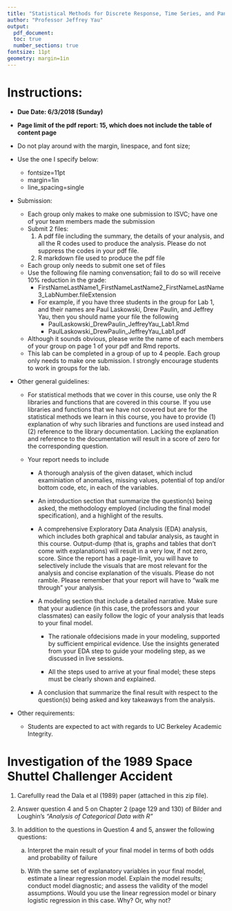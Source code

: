 ```yaml
---
title: "Statistical Methods for Discrete Response, Time Series, and Panel Data (W271): Lab 1"
author: "Professor Jeffrey Yau"
output: 
  pdf_document:
  toc: true
  number_sections: true
fontsize: 11pt
geometry: margin=1in
---
```


# Instructions:

*  $\textbf{Due Date: 6/3/2018 (Sunday)}$
*  $\textbf{Page limit of the pdf report: 15, which does not include the table of content page}$
  * Do not play around with the margin, linespace, and font size;
  * Use the one I specify below:
    * fontsize=11pt
    * margin=1in
    * line_spacing=single

* Submission:
    * Each group only makes to make one submission to ISVC; have one of your team members made the submission
    * Submit 2 files:
        1. A pdf file including the summary, the details of your analysis, and all the R codes used to produce the analysis. Please do not suppress the codes in your pdf file.
        2. R markdown file used to produce the pdf file
    * Each group only needs to submit one set of files
    * Use the following file naming convensation; fail to do so will receive 10% reduction in the grade:
        * FirstNameLastName1_FirstNameLastName2_FirstNameLastName3_LabNumber.fileExtension
        * For example, if you have three students in the group for Lab 1, and their names are Paul Laskowski, Drew Paulin, and Jeffrey Yau, then you should name your file the following
            * PaulLaskowski_DrewPaulin_JeffreyYau_Lab1.Rmd
            * PaulLaskowski_DrewPaulin_JeffreyYau_Lab1.pdf
    * Although it sounds obvious, please write the name of each members of your group on page 1 of your pdf and Rmd reports.
    * This lab can be completed in a group of up to 4 people. Each group only needs to make one submission. I strongly encourage students to work in groups for the lab.

* Other general guidelines:
    * For statistical methods that we cover in this course, use only the R libraries and functions that are covered in this course. If you use libraries and functions that we have not covered but are for the statistical methods we learn in this course, you have to provide (1) explanation of why such libraries and functions are used instead and (2) reference to the library documentation. Lacking the explanation and reference to the documentation will result in a score of zero for the corresponding question.

    * Your report needs to include

        * A thorough analysis of the given dataset, which includ examiniation of anomalies, missing values, potential of top and/or bottom code, etc, in each of the variables.
        
        * An introduction section that summarize the question(s) being asked, the methodology employed (including the final model specification), and a highlight of the results.
        
        * A comprehensive Exploratory Data Analysis (EDA) analysis, which includes both graphical and tabular analysis, as taught in this course. Output-dump (that is, graphs and tables that don't come with explanations) will result in a very low, if not zero, score. Since the report has a page-limit, you will have to selectively include the visuals that are most relevant for the analysis and concise explanation of the visuals. Please do not ramble.  Please remember that your report will have to "walk me through" your analysis.
    
      * A modeling section that include a detailed narrative. Make sure that your audience (in this case, the professors and your classmates) can easily follow the logic of your analysis that leads to your final model.

          * The rationale ofdecisions made in your modeling, supported by sufficient empirical evidence. Use the insights generated from your EDA step to guide your modeling step, as we discussed in live sessions.
    
          * All the steps used to arrive at your final model; these steps must be clearly shown and explained.

      * A conclusion that summarize the final result with respect to the question(s) being asked and key takeaways from the analysis.


* Other requirements:

  *  Students are expected to act with regards to UC Berkeley Academic Integrity.


\newpage
# Investigation of the 1989 Space Shuttel Challenger Accident 

1. Carefullly read the Dala et al (1989) paper (attached in this zip file).

2. Answer question 4 and 5 on Chapter 2 (page 129 and 130) of Bilder and Loughin's *"Analysis of Categorical Data with R"*

3. In addition to the questions in Question 4 and 5, answer the following questions:
    a. Interpret the main result of your final model in terms of both odds and probability of failure 

    b. With the same set of explanatory variables in your final model, estimate a linear regression model. Explain the model results; conduct model diagnostic; and assess the validity of the model assumptions.  Would you use the linear regression model or binary logistic regression in this case.  Why? Or, why not?







